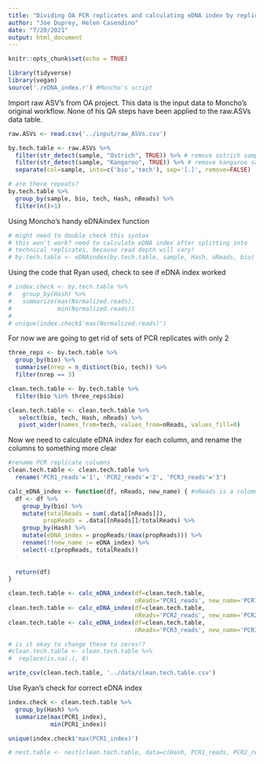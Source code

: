 ```yaml
---
title: "Dividing OA PCR replicates and calculating eDNA index by replicate"
author: "Joe Duprey, Helen Casendino"
date: "7/20/2021"
output: html_document
---
```


```r
knitr::opts_chunk$set(echo = TRUE)
```
```r
library(tidyverse)
library(vegan)
source('./eDNA_index.r') #Moncho's script

```

Import raw ASV's from OA project. This data is the input data to Moncho's original workflow. None of his QA steps have been applied to the raw.ASVs data table. 

```r
raw.ASVs <- read.csv('../input/raw_ASVs.csv')

by.tech.table <- raw.ASVs %>%
  filter(str_detect(sample, "Ostrich", TRUE)) %>% # remove ostrich samples
  filter(str_detect(sample, "Kangaroo", TRUE)) %>% # remove kangaroo samples
  separate(col=sample, into=c('bio','tech'), sep='[.]', remove=FALSE)

# are there repeats?
by.tech.table %>%
  group_by(sample, bio, tech, Hash, nReads) %>%
  filter(n()>1)
```

Using Moncho's handy eDNAindex function 

```r
# might need to double check this syntax
# this won't work? need to calculate eDNA index after splitting into 
# technical replicates, because read depth will vary! 
# by.tech.table <- eDNAindex(by.tech.table, sample, Hash, nReads, bio)

```

Using the code that Ryan used, check to see if eDNA index worked

```r
# index.check <- by.tech.table %>% 
#   group_by(Hash) %>% 
#   summarize(max(Normalized.reads),
#             min(Normalized.reads))
# 
# unique(index.check$'max(Normalized.reads)')
```

For now we are going to get rid of sets of PCR replicates with only 2

```r
three_reps <- by.tech.table %>%
  group_by(bio) %>%
  summarise(nrep = n_distinct(bio, tech)) %>%
  filter(nrep == 3)

clean.tech.table <- by.tech.table %>%
  filter(bio %in% three_reps$bio)

clean.tech.table <- clean.tech.table %>%  
   select(bio, tech, Hash, nReads) %>%
   pivot_wider(names_from=tech, values_from=nReads, values_fill=0)

```

Now we need to calculate eDNA index for each column, and rename the columns to something more clear

```r
#rename PCR replicate columns 
clean.tech.table <- clean.tech.table %>%
  rename('PCR1_reads'='1', 'PCR2_reads'='2', 'PCR3_reads'='3')

calc_eDNA_index <- function(df, nReads, new_name) { #nReads is a colomn name 
  df <- df %>%
    group_by(bio) %>% 
    mutate(totalReads = sum(.data[[nReads]]),
          propReads = .data[[nReads]]/totalReads) %>% 
    group_by(Hash) %>% 
    mutate(eDNA_index = propReads/(max(propReads))) %>%
    rename(!!new_name := eDNA_index) %>% 
    select(-c(propReads, totalReads))
    
  
  return(df)
} 

clean.tech.table <- calc_eDNA_index(df=clean.tech.table,
                                    nReads='PCR1_reads', new_name='PCR1_index')
clean.tech.table <- calc_eDNA_index(df=clean.tech.table,
                                    nReads='PCR2_reads', new_name='PCR2_index')
clean.tech.table <- calc_eDNA_index(df=clean.tech.table,
                                    nReads='PCR3_reads', new_name='PCR3_index')

# is it okay to change these to zeros!? 
#clean.tech.table <- clean.tech.table %>% 
#  replace(is.na(.), 0)

write_csv(clean.tech.table, '../data/clean.tech.table.csv')
```

Use Ryan's check for correct eDNA index 

```r
index.check <- clean.tech.table %>% 
  group_by(Hash) %>% 
  summarize(max(PCR1_index),
            min(PCR1_index))

unique(index.check$'max(PCR1_index)')
```
```r
# nest.table <- nest(clean.tech.table, data=c(Hash, PCR1_reads, PCR2_reads, PCR3_reads, PCR1_index, PCR2_index, PCR3_index))
```

